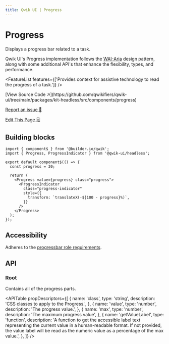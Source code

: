 ```yaml
---
title: Qwik UI | Progress
---
```



<StatusBanner status={statusByComponent.headless.Progress} />

# Progress

Displays a progress bar related to a task.

<Showcase name="hero" />

Qwik UI's Progress implementation follows the [WAI-Aria](https://www.w3.org/WAI/ARIA/apg/patterns/meter) design pattern, along with some additional API's that enhance the flexibility, types, and performance.

<FeatureList
  features={['Provides context for assistive technology to read the progress of a task.']}
/>

<div class="mb-6 flex flex-col gap-2">
[View Source Code ↗️](https://github.com/qwikifiers/qwik-ui/tree/main/packages/kit-headless/src/components/progress)

[Report an issue 🚨](https://github.com/qwikifiers/qwik-ui/issues)

[Edit This Page 🗒️](<https://github.com/qwikifiers/qwik-ui/edit/main/apps/website/src/routes/docs/headless/(components)/progress/index.mdx>)

</div>

## Building blocks

```tsx
import { component$ } from '@builder.io/qwik';
import { Progress, ProgressIndicator } from '@qwik-ui/headless';

export default component$(() => {
  const progress = 30;

  return (
    <Progress value={progress} class="progress">
      <ProgressIndicator
        class="progress-indicator"
        style={{
          transform: `translateX(-${100 - progress}%)`,
        }}
      />
    </Progress>
  );
});
```

## Accessibility

Adheres to the [progressbar role requirements](https://www.w3.org/WAI/ARIA/apg/patterns/meter/).

## API

### Root

Contains all of the progress parts.

<APITable
  propDescriptors={[
    {
      name: 'class',
      type: 'string',
      description: 'CSS classes to apply to the Progress.',
    },
    {
      name: 'value',
      type: 'number',
      description: 'The progress value.',
    },
    {
      name: 'max',
      type: 'number',
      description: 'The maximum progress value',
    },
    {
      name: 'getValueLabel',
      type: 'function',
      description:
        'A function to get the accessible label text representing the current value in a human-readable format. If not provided, the value label will be read as the numeric value as a percentage of the max value.',
    },
  ]}
/>
